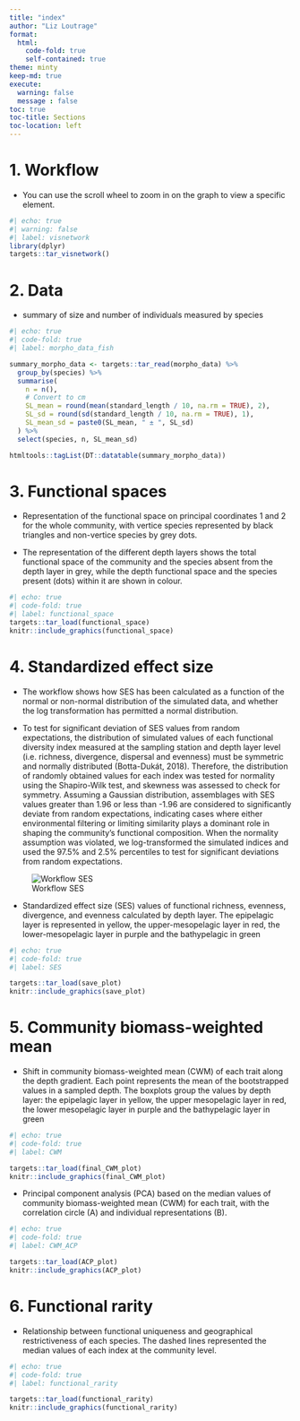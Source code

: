 ```yaml
---
title: "index"
author: "Liz Loutrage"
format:
  html:
    code-fold: true
    self-contained: true
theme: minty
keep-md: true
execute:
  warning: false
  message : false
toc: true
toc-title: Sections
toc-location: left
---
```


# 1. Workflow 
- You can use the scroll wheel to zoom in on the graph to view a specific element. 
```r
#| echo: true
#| warning: false
#| label: visnetwork
library(dplyr)
targets::tar_visnetwork()
```

# 2. Data
- summary of size and number of individuals measured by species 
```r
#| echo: true
#| code-fold: true
#| label: morpho_data_fish

summary_morpho_data <- targets::tar_read(morpho_data) %>%
  group_by(species) %>%
  summarise(
    n = n(),
    # Convert to cm
    SL_mean = round(mean(standard_length / 10, na.rm = TRUE), 2),  
    SL_sd = round(sd(standard_length / 10, na.rm = TRUE), 1),
    SL_mean_sd = paste0(SL_mean, " ± ", SL_sd)                    
  ) %>% 
  select(species, n, SL_mean_sd)

htmltools::tagList(DT::datatable(summary_morpho_data))
```


# 3. Functional spaces 
- Representation of the functional space on principal coordinates 1 and 2 for the whole community, with vertice species represented by black triangles and non-vertice species by grey dots. 

- The representation of the different depth layers shows the total functional space of the community and the species absent from the depth layer in grey, while the depth functional space and the species present (dots) within it are shown in colour.

```r
#| echo: true
#| code-fold: true
#| label: functional_space
targets::tar_load(functional_space)
knitr::include_graphics(functional_space)
```


# 4. Standardized effect size 

- The workflow shows how SES has been calculated as a function of the normal or non-normal distribution of the simulated data, and whether the log transformation has permitted a normal distribution.

- To test for significant deviation of SES values from random expectations, the distribution of simulated values of each functional diversity index measured at the sampling station and depth layer level (i.e. richness, divergence, dispersal and evenness) must be symmetric and normally distributed (Botta-Dukát, 2018). Therefore, the distribution of randomly obtained values for each index was tested for normality using the Shapiro-Wilk test, and skewness was assessed to check for symmetry. Assuming a Gaussian distribution, assemblages with SES values greater than 1.96 or less than -1.96 are considered to significantly deviate from random expectations, indicating cases where either environmental filtering or limiting similarity plays a dominant role in shaping the community’s functional composition. When the normality assumption was violated, we log-transformed the simulated indices and used the 97.5% and 2.5% percentiles to test for significant deviations from random expectations.

![Workflow SES](figures/Workflow_SES.png)

- Standardized effect size (SES) values of functional richness, evenness, divergence, and evenness calculated by depth layer. The epipelagic layer is represented in yellow, the upper-mesopelagic layer in red, the lower-mesopelagic layer in purple and the bathypelagic in green

```r
#| echo: true
#| code-fold: true
#| label: SES

targets::tar_load(save_plot)
knitr::include_graphics(save_plot)
```

# 5. Community biomass-weighted mean  

- Shift in community biomass-weighted mean (CWM) of each trait along the depth gradient. Each point represents the mean of the bootstrapped values in a sampled depth. The boxplots group the values by depth layer: the epipelagic layer in yellow, the upper mesopelagic layer in red, the lower mesopelagic layer in purple and the bathypelagic layer in green

```r
#| echo: true
#| code-fold: true
#| label: CWM

targets::tar_load(final_CWM_plot)
knitr::include_graphics(final_CWM_plot)
```

- Principal component analysis (PCA) based on the median values of community biomass-weighted mean (CWM) for each trait, with the correlation circle (A) and individual representations (B).
```r
#| echo: true
#| code-fold: true
#| label: CWM_ACP

targets::tar_load(ACP_plot)
knitr::include_graphics(ACP_plot)
```

# 6. Functional rarity
- Relationship between functional uniqueness and geographical restrictiveness of each species. The dashed lines represented the median values of each index at the community level.
```r
#| echo: true
#| code-fold: true
#| label: functional_rarity

targets::tar_load(functional_rarity)
knitr::include_graphics(functional_rarity)
```